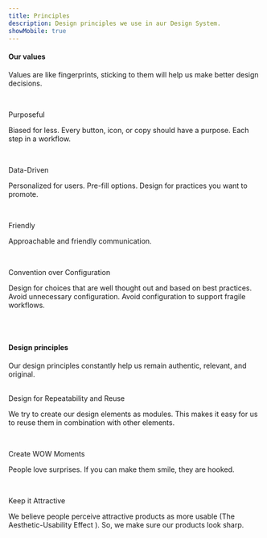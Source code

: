```yaml
---
title: Principles
description: Design principles we use in aur Design System.
showMobile: true
---
```


#### Our values

Values are like fingerprints, sticking to them will help us make better design decisions.

<br />

<Heading size='s'> Purposeful</Heading>

Biased for less. Every button, icon, or copy should have a purpose. Each step in a workflow.

<br />

<Heading size='s'> Data-Driven </Heading>

Personalized for users. Pre-fill options. Design for practices you want to promote.

<br />

<Heading size='s'>Friendly</Heading>

Approachable and friendly communication.

<br />

<Heading size='s'>Convention over Configuration</Heading>

Design for choices that are well thought out and based on best practices. Avoid unnecessary configuration. Avoid configuration to support fragile workflows.

<br />
<br />

#### Design principles

Our design principles constantly help us remain authentic, relevant, and original.

<br />

<Heading size='s'>
  Design for Repeatability and Reuse
</Heading>

We try to create our design elements as modules. This makes it easy for us to reuse them in combination with other elements.

<br />

<Heading size='s'>Create WOW Moments </Heading>

People love surprises. If you can make them smile, they are hooked.

<br />

<Heading size='s'>Keep it Attractive</Heading>

We believe people perceive attractive products as more usable (<Text appearance="link">The Aesthetic-Usability Effect</Text> ). So, we make sure our products look sharp.
